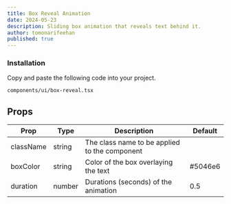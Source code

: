 ```yaml
---
title: Box Reveal Animation
date: 2024-05-23
description: Sliding box animation that reveals text behind it.
author: tomonarifeehan
published: true
---
```


<ComponentPreview name="box-reveal-demo" />

<Steps>

### Installation

Copy and paste the following code into your project.

```text
components/ui/box-reveal.tsx
```

<ComponentSource name="box-reveal" />

</Steps>

## Props

| Prop      | Type   | Description                                   | Default |
| --------- | ------ | --------------------------------------------- | ------- |
| className | string | The class name to be applied to the component |         |
| boxColor  | string | Color of the box overlaying the text          | #5046e6 |
| duration  | number | Durations (seconds) of the animation          | 0.5     |
